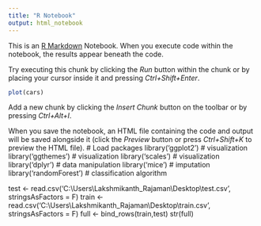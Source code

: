 ```yaml
---
title: "R Notebook"
output: html_notebook
---
```


This is an [R Markdown](http://rmarkdown.rstudio.com) Notebook. When you execute code within the notebook, the results appear beneath the code. 

Try executing this chunk by clicking the *Run* button within the chunk or by placing your cursor inside it and pressing *Ctrl+Shift+Enter*. 

```r
plot(cars)
```

Add a new chunk by clicking the *Insert Chunk* button on the toolbar or by pressing *Ctrl+Alt+I*.

When you save the notebook, an HTML file containing the code and output will be saved alongside it (click the *Preview* button or press *Ctrl+Shift+K* to preview the HTML file).
# Load packages
library('ggplot2')           # visualization
library('ggthemes')          # visualization
library('scales')            # visualization
library('dplyr')              # data manipulation
library('mice')               # imputation
library('randomForest')      # classification algorithm

test <- read.csv('C:\\Users\\Lakshmikanth_Rajaman\\Desktop\\test.csv', stringsAsFactors = F)
train <- read.csv('C:\\Users\\Lakshmikanth_Rajaman\\Desktop\\train.csv', stringsAsFactors = F)
full <- bind_rows(train,test)
str(full)